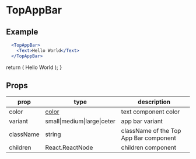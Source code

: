 # TopAppBar

## Example


```jsx
  <TopAppBar>
    <Text>Hello World</Text>
  </TopAppBar>
```

  return (
    <Preview>
      <TopAppBar>
        <Text component="span">Hello World</Text>
      </TopAppBar>
    </Preview>
  );
}

<Example />

## Props
|prop|type|description|
|----|----|-----------|
|color| [color](/docs/theming/colors)|text component color|
|variant|small\|medium\|large\|ceter|app bar variant|
|className|string|className of the Top App Bar component|
|children|React.ReactNode|children component|
